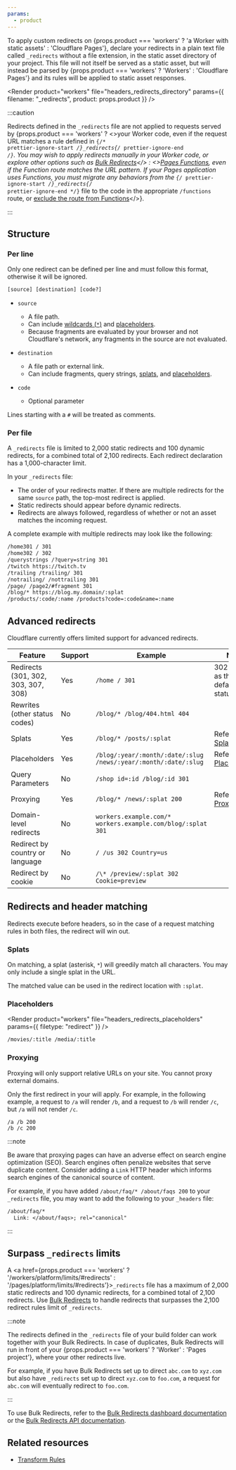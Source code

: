 ```yaml
---
params:
  - product
---
```



To apply custom redirects on {props.product === 'workers' ? 'a Worker with static assets' : 'Cloudflare Pages'}, declare your redirects in a plain text file called `_redirects` without a file extension, in the static asset directory of your project. This file will not itself be served as a static asset, but will instead be parsed by {props.product === 'workers' ? 'Workers' : 'Cloudflare Pages'} and its rules will be applied to static asset responses.

<Render
	product="workers"
	file="headers_redirects_directory"
	params={{ filename: "_redirects", product: props.product }}
/>

:::caution

Redirects defined in the `_redirects` file are not applied to requests served by {props.product === 'workers' ? <>your Worker code, even if the request URL matches a rule defined in <code>{/* prettier-ignore-start */}_redirects{/* prettier-ignore-end */}</code>. You may wish to apply redirects manually in your Worker code, or explore other options such as <a href="/rules/url-forwarding/bulk-redirects/create-dashboard/">Bulk Redirects</a></> : <><a href="/pages/functions/">Pages Functions</a>, even if the Function route matches the URL pattern. If your Pages application uses Functions, you must migrate any behaviors from the <code>{/* prettier-ignore-start */}_redirects{/* prettier-ignore-end */}</code> file to the code in the appropriate <code>/functions</code> route, or <a href="/pages/functions/routing/#create-a-_routesjson-file">exclude the route from Functions</a></>}.

:::

## Structure

### Per line

Only one redirect can be defined per line and must follow this format, otherwise it will be ignored.

```txt
[source] [destination] [code?]
```

- `source` <Type text="string" /> <MetaInfo text="required" />

  - A file path.
  - Can include [wildcards (`*`)](#splats) and [placeholders](#placeholders).
  - Because fragments are evaluated by your browser and not Cloudflare's network, any fragments in the source are not evaluated.

- `destination` <Type text="string" /> <MetaInfo text="required" />

  - A file path or external link.
  - Can include fragments, query strings, [splats](#splats), and [placeholders](#placeholders).

- `code` <Type text="number" /> <MetaInfo text="(default: 302) optional" />

  - Optional parameter

Lines starting with a `#` will be treated as comments.

### Per file

A `_redirects` file is limited to 2,000 static redirects and 100 dynamic redirects, for a combined total of 2,100 redirects. Each redirect declaration has a 1,000-character limit.

In your `_redirects` file:

- The order of your redirects matter. If there are multiple redirects for the same `source` path, the top-most redirect is applied.
- Static redirects should appear before dynamic redirects.
- Redirects are always followed, regardless of whether or not an asset matches the incoming request.

A complete example with multiple redirects may look like the following:

```txt
/home301 / 301
/home302 / 302
/querystrings /?query=string 301
/twitch https://twitch.tv
/trailing /trailing/ 301
/notrailing/ /nottrailing 301
/page/ /page2/#fragment 301
/blog/* https://blog.my.domain/:splat
/products/:code/:name /products?code=:code&name=:name
```

## Advanced redirects

Cloudflare currently offers limited support for advanced redirects.

| Feature                             | Support | Example                                                         | Notes                                   |
| ----------------------------------- | ------- | --------------------------------------------------------------- | --------------------------------------- |
| Redirects (301, 302, 303, 307, 308) | Yes     | `/home / 301`                                                   | 302 is used as the default status code. |
| Rewrites (other status codes)       | No      | `/blog/* /blog/404.html 404`                                    |                                         |
| Splats                              | Yes     | `/blog/* /posts/:splat`                                         | Refer to [Splats](#splats).             |
| Placeholders                        | Yes     | `/blog/:year/:month/:date/:slug /news/:year/:month/:date/:slug` | Refer to [Placeholders](#placeholders). |
| Query Parameters                    | No      | `/shop id=:id /blog/:id 301`                                    |                                         |
| Proxying                            | Yes     | `/blog/* /news/:splat 200`                                      | Refer to [Proxying](#proxying).         |
| Domain-level redirects              | No      | `workers.example.com/* workers.example.com/blog/:splat 301`     |                                         |
| Redirect by country or language     | No      | `/ /us 302 Country=us`                                          |                                         |
| Redirect by cookie                  | No      | `/\* /preview/:splat 302 Cookie=preview`                        |                                         |

## Redirects and header matching

Redirects execute before headers, so in the case of a request matching rules in both files, the redirect will win out.

### Splats

On matching, a splat (asterisk, `*`) will greedily match all characters. You may only include a single splat in the URL.

The matched value can be used in the redirect location with `:splat`.

### Placeholders

<Render
	product="workers"
	file="headers_redirects_placeholders"
	params={{ filetype: "redirect" }}
/>

```txt
/movies/:title /media/:title
```

### Proxying

Proxying will only support relative URLs on your site. You cannot proxy external domains.

Only the first redirect in your will apply. For example, in the following example, a request to `/a` will render `/b`, and a request to `/b` will render `/c`, but `/a` will not render `/c`.

```
/a /b 200
/b /c 200
```

:::note

Be aware that proxying pages can have an adverse effect on search engine optimization (SEO). Search engines often penalize websites that serve duplicate content. Consider adding a `Link` HTTP header which informs search engines of the canonical source of content.

For example, if you have added `/about/faq/* /about/faqs 200` to your `_redirects` file, you may want to add the following to your `_headers` file:

```txt
/about/faq/*
  Link: </about/faqs>; rel="canonical"
```

:::

## Surpass `_redirects` limits

A <a href={props.product === 'workers' ? '/workers/platform/limits/#redirects' : '/pages/platform/limits/#redirects'}>`_redirects`</a> file has a maximum of 2,000 static redirects and 100 dynamic redirects, for a combined total of 2,100 redirects. Use [Bulk Redirects](/rules/url-forwarding/bulk-redirects/) to handle redirects that surpasses the 2,100 redirect rules limit of `_redirects`.

:::note

The redirects defined in the `_redirects` file of your build folder can work together with your Bulk Redirects. In case of duplicates, Bulk Redirects will run in front of your {props.product === 'workers' ? 'Worker' : 'Pages project'}, where your other redirects live.

For example, if you have Bulk Redirects set up to direct `abc.com` to `xyz.com` but also have `_redirects` set up to direct `xyz.com` to `foo.com`, a request for `abc.com` will eventually redirect to `foo.com`.

:::

To use Bulk Redirects, refer to the [Bulk Redirects dashboard documentation](/rules/url-forwarding/bulk-redirects/create-dashboard/) or the [Bulk Redirects API documentation](/rules/url-forwarding/bulk-redirects/create-api/).

## Related resources

- [Transform Rules](/rules/transform/)
